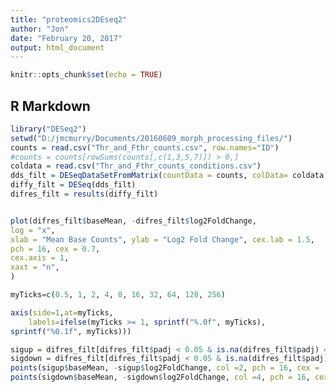 ```yaml
---
title: "proteomics2DEseq2"
author: "Jon"
date: "February 20, 2017"
output: html_document
---
```


```r
knitr::opts_chunk$set(echo = TRUE)
```

## R Markdown
```r


library("DESeq2")
setwd("D:/jmcmurry/Documents/20160609_morph_processing_files/")
counts = read.csv("Thr_and_Fthr_counts.csv", row.names="ID")
#counts = counts[rowSums(counts[,c(1,3,5,7)]) > 0,]
coldata = read.csv("Thr_and_Fthr_counts_conditions.csv")
dds_filt = DESeqDataSetFromMatrix(countData = counts, colData= coldata, design = ~ sample + condition)
diffy_filt = DESeq(dds_filt)
difres_filt = results(diffy_filt)


plot(difres_filt$baseMean, -difres_filt$log2FoldChange, 
log = "x",
xlab = "Mean Base Counts", ylab = "Log2 Fold Change", cex.lab = 1.5,
pch = 16, cex = 0.7,
cex.axis = 1,
xaxt = "n",
)

myTicks=c(0.5, 1, 2, 4, 8, 16, 32, 64, 128, 256)

axis(side=1,at=myTicks, 
    labels=ifelse(myTicks >= 1, sprintf("%.0f", myTicks),
sprintf("%0.1f", myTicks)))

sigup = difres_filt[difres_filt$padj < 0.05 & is.na(difres_filt$padj) == FALSE & difres_filt$log2FoldChange <0,]
sigdown = difres_filt[difres_filt$padj < 0.05 & is.na(difres_filt$padj) == FALSE & difres_filt$log2FoldChange >0,]
points(sigup$baseMean, -sigup$log2FoldChange, col =2, pch = 16, cex = .7)
points(sigdown$baseMean, -sigdown$log2FoldChange, col =4, pch = 16, cex = .7)



```